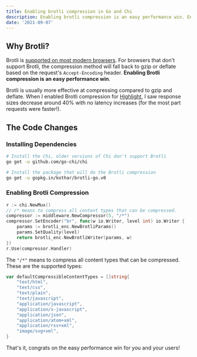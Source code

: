 ```yaml
---
title: Enabling brotli compression in Go and Chi
description: Enabling brotli compression is an easy performance win. Enabling it in Go and Chi isn't well documented. This will show you how to enable it in your app.
date: '2021-09-07'
---
```


## Why Brotli?

Brotli is [supported on most modern browsers](https://caniuse.com/brotli). For browsers that don't support Brotli, the compression method will fall back to gzip or deflate based on the request's `Accept-Encoding` header. **Enabling Brotli compression is an easy performance win**.

Brotli is usually more effective at compressing compared to gzip and deflate. When I enabled Brotli compression for [Highlight](https://highlight.run), I saw response sizes decrease around 40% with no latency increases (for the most part requests were faster!).

## The Code Changes

### Installing Dependencies

```bash
# Install the Chi, older versions of Chi don't support Brotli
go get -u github.com/go-chi/chi

# Install the package that will do the Brotli compression
go get -u gopkg.in/kothar/brotli-go.v0
```

### Enabling Brotli Compression

```go
r := chi.NewMux()
// /* means to compress all content types that can be compressed.
compressor := middleware.NewCompressor(5, "/*")
compressor.SetEncoder("br", func(w io.Writer, level int) io.Writer {
	params := brotli_enc.NewBrotliParams()
	params.SetQuality(level)
	return brotli_enc.NewBrotliWriter(params, w)
})
r.Use(compressor.Handler)
```

The `"/*"` means to compress all content types that can be compressed. These are the supported types:

```go
var defaultCompressibleContentTypes = []string{
	"text/html",
	"text/css",
	"text/plain",
	"text/javascript",
	"application/javascript",
	"application/x-javascript",
	"application/json",
	"application/atom+xml",
	"application/rss+xml",
	"image/svg+xml",
}
```

That's it, congrats on the easy performance win for you and your users!
